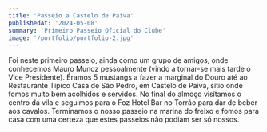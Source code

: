 ```yaml
---
title: 'Passeio a Castelo de Paiva'
publishedAt: '2024-05-08'
summary: 'Primeiro Passeio Oficial do Clube'
image: '/portfolio/portfolio-2.jpg'
---
```


Foi neste primeiro passeio, ainda como um grupo de amigos, onde conhecemos Mauro Munoz pessoalmente (vindo a tornar-se mais tarde o Vice Presidente). Éramos 5 mustangs a fazer a marginal do Douro até ao Restaurante Típico Casa de São Pedro, em Castelo de Paiva, sítio onde fomos muito bem acolhidos e servidos. No final do almoço visítamos o centro da vila e seguimos para o Foz Hotel Bar no Torrão para dar de beber aos cavalos. Terminamos o nosso passeio na marina do freixo e fomos para casa com uma certeza que estes passeios não podiam ser só nossos. 
